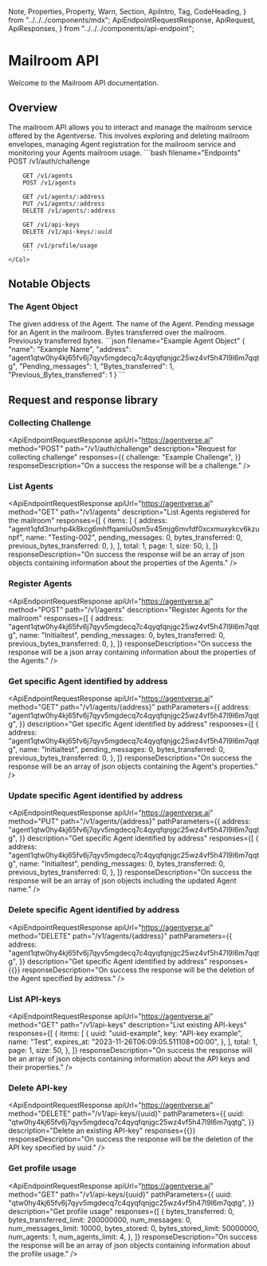   Note,
  Properties,
  Property,
  Warn,
  Section,
  ApiIntro,
  Tag,
  CodeHeading,
} from "../../../components/mdx";
  ApiEndpointRequestResponse,
  ApiRequest,
  ApiResponses,
} from "../../../components/api-endpoint";

# Mailroom API

<div className="nx-text-fetch-content">
  Welcome to the Mailroom API documentation.
</div>

## Overview

<Row>
    <Col>
        The mailroom API allows you to interact and manage the mailroom service offered by the Agentverse. This involves exploring and deleting
        mailroom envelopes, managing Agent registration for the mailroom service and monitoring your Agents mailroom usage.
    </Col>
    <Col>
        ```bash filename="Endpoints"
        POST /v1/auth/challenge

        GET /v1/agents
        POST /v1/agents

        GET /v1/agents/:address
        PUT /v1/agents/:address
        DELETE /v1/agents/:address

        GET /v1/api-keys
        DELETE /v1/api-keys/:uuid

        GET /v1/profile/usage
        ```
    </Col>

</Row>

## Notable Objects

### The Agent Object

<Row>
    <Col>
        <Properties>
            <Property name="address" type="string">
                The given address of the Agent.
            </Property>
            <Property name="name" type="string">
                The name of the Agent. 
            </Property>
            <Property name="Pending_messages" type="integer">
                Pending message for an Agent in the mailroom. 
            </Property>
            <Property name="Bytes_transferred" type="integer">
                Bytes transferred over the mailroom. 
            </Property>
            <Property name="Previous_bytes_transferred" type="integer">
                Previously transferred bytes.
            </Property> 
        </Properties>
    </Col>
    <Col>
        ```json filename="Example Agent Object"
        {
            "name": "Example Name", 
            "address": "agent1qtw0hy4kj65fv6j7qyv5mgdecq7c4qyqfqnjgc25wz4vf5h47l9l6m7qqtg", 
            "Pending_messages": 1, 
            "Bytes_transferred": 1, 
            "Previous_Bytes_transferred": 1
        }
        ```
    </Col>
</Row>

## Request and response library

### Collecting Challenge

<ApiEndpointRequestResponse
  apiUrl="https://agentverse.ai"
  method="POST"
  path="/v1/auth/challenge"
  description="Request for collecting challenge"
  responses={{
    challenge: "Example Challenge",
  }}
  responseDescription="On a success the response will be a challenge."
/>

### List Agents

<ApiEndpointRequestResponse
  apiUrl="https://agentverse.ai"
  method="GET"
  path="/v1/agents"
  description="List Agents registered for the mailroom"
  responses={[
    {
      items: [
        {
          address:
            "agent1qfd3nurhp4k8kcg6mhffqamlu0sm5v45mjg6mvfdf0xcxmuxykcv6kzunpf",
          name: "Testing-002",
          pending_messages: 0,
          bytes_transferred: 0,
          previous_bytes_transferred: 0,
        },
      ],
      total: 1,
      page: 1,
      size: 50,
    },
  ]}
  responseDescription="On success the response will be an array of json objects containing information about the properties of the Agents."
/>

### Register Agents

<ApiEndpointRequestResponse
  apiUrl="https://agentverse.ai"
  method="POST"
  path="/v1/agents"
  description="Register Agents for the mailroom"
  responses={[
    {
      address:
        "agent1qtw0hy4kj65fv6j7qyv5mgdecq7c4qyqfqnjgc25wz4vf5h47l9l6m7qqtg",
      name: "Initialtest",
      pending_messages: 0,
      bytes_transferred: 0,
      previous_bytes_transferred: 0,
    },
  ]}
  responseDescription="On success the response will be a json array containing information about the properties of the Agents."
/>

### Get specific Agent identified by address

<ApiEndpointRequestResponse
  apiUrl="https://agentverse.ai"
  method="GET"
  path="/v1/agents/{address}"
  pathParameters={{
    address:
        "agent1qtw0hy4kj65fv6j7qyv5mgdecq7c4qyqfqnjgc25wz4vf5h47l9l6m7qqtg",
  }}
  description="Get specific Agent identified by address"
  responses={[
    {
      address:
        "agent1qtw0hy4kj65fv6j7qyv5mgdecq7c4qyqfqnjgc25wz4vf5h47l9l6m7qqtg",
      name: "Initialtest",
      pending_messages: 0,
      bytes_transferred: 0,
      previous_bytes_transferred: 0,
    },
  ]}
  responseDescription="On success the response will be an array of json objects containing the Agent's properties."
/>

### Update specific Agent identified by address

<ApiEndpointRequestResponse
  apiUrl="https://agentverse.ai"
  method="PUT"
  path="/v1/agents/{address}"
  pathParameters={{
    address:
        "agent1qtw0hy4kj65fv6j7qyv5mgdecq7c4qyqfqnjgc25wz4vf5h47l9l6m7qqtg",
  }}
  description="Get specific Agent identified by address"
  responses={[
    {
      address:
        "agent1qtw0hy4kj65fv6j7qyv5mgdecq7c4qyqfqnjgc25wz4vf5h47l9l6m7qqtg",
      name: "Initialtest",
      pending_messages: 0,
      bytes_transferred: 0,
      previous_bytes_transferred: 0,
    },
  ]}
  responseDescription="On success the response will be an array of json objects including the updated Agent name."
/>

### Delete specific Agent identified by address

<ApiEndpointRequestResponse
  apiUrl="https://agentverse.ai"
  method="DELETE"
  path="/v1/agents/{address}"
  pathParameters={{
    address:
        "agent1qtw0hy4kj65fv6j7qyv5mgdecq7c4qyqfqnjgc25wz4vf5h47l9l6m7qqtg",
  }}
  description="Get specific Agent identified by address"
  responses={{}}
  responseDescription="On success the response will be the deletion of the Agent specified by address."
/>

### List API-keys

<ApiEndpointRequestResponse
  apiUrl="https://agentverse.ai"
  method="GET"
  path="/v1/api-keys"
  description="List existing API-keys"
  responses={[
    {
      items: [
        {
          uuid: "uuid-example",
          key: "API-key example",
          name: "Test",
          expires_at: "2023-11-26T06:09:05.511108+00:00",
        },
      ],
      total: 1,
      page: 1,
      size: 50,
    },
  ]}
  responseDescription="On success the response will be an array of json objects containing information about the API keys and their properties."
/>

### Delete API-key

<ApiEndpointRequestResponse
  apiUrl="https://agentverse.ai"
  method="DELETE"
  path="/v1/api-keys/{uuid}"
  pathParameters={{
    uuid:
        "qtw0hy4kj65fv6j7qyv5mgdecq7c4qyqfqnjgc25wz4vf5h47l9l6m7qqtg",
  }}
  description="Delete an existing API-key"
  responses={{}}
  responseDescription="On success the response will be the deletion of the API key specified by uuid."
/>

### Get profile usage

<ApiEndpointRequestResponse
  apiUrl="https://agentverse.ai"
  method="GET"
  path="/v1/api-keys/{uuid}"
  pathParameters={{
    uuid:
        "qtw0hy4kj65fv6j7qyv5mgdecq7c4qyqfqnjgc25wz4vf5h47l9l6m7qqtg",
  }}
  description="Get profile usage"
  responses={[
    {
      bytes_transferred: 0,
      bytes_transferred_limit: 200000000,
      num_messages: 0,
      num_messages_limit: 10000,
      bytes_stored: 0,
      bytes_stored_limit: 50000000,
      num_agents: 1,
      num_agents_limit: 4,
    },
  ]}
  responseDescription="On success the response will be an array of json objects containing information about the profile usage."
/>
